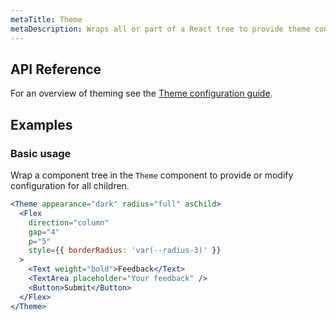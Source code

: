 ```yaml
---
metaTitle: Theme
metaDescription: Wraps all or part of a React tree to provide theme configuration.
---
```


## API Reference

For an overview of theming see the [Theme configuration guide](/docs/themes/guides/theme/configuration).

<ThemesPropsTable name="theme" />

## Examples

### Basic usage

Wrap a component tree in the `Theme` component to provide or modify configuration for all children.

```jsx live=true
<Theme appearance="dark" radius="full" asChild>
  <Flex
    direction="column"
    gap="4"
    p="5"
    style={{ borderRadius: 'var(--radius-3)' }}
  >
    <Text weight="bold">Feedback</Text>
    <TextArea placeholder="Your feedback" />
    <Button>Submit</Button>
  </Flex>
</Theme>
```
